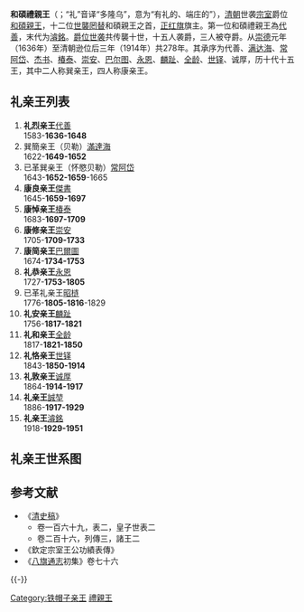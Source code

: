 '''和碩禮親王'''（{{lang-mnc|ᡥᠣᡧᠣᡳ<br />ᡩᠣᡵᠣᠩᡤᠣ<br /> ᠴᡳᠨ ᠸᠠᠩ|v=Hošoi doronggo cin wang|a=Hoxoi doronggo qin wang}}；“礼”音译“多隆乌”，意为“有礼的、端庄的”），[[清朝|清朝]]世袭[[宗室_(清朝)|宗室]]爵位[[和碩親王|和碩親王]]，十二位[[世襲罔替|世襲罔替]]和碩親王之首，[[正红旗|正红旗]]旗主。第一位和碩禮親王為[[代善|代善]]，末代为[[濬銘|濬銘]]。[[爵位|爵位]][[世袭|世袭]]共传襲十世，十五人袭爵，三人被夺爵。从[[崇德|崇德]]元年（1636年）至清朝逊位后三年（1914年）共278年。其承序为代善、[[满达海|满达海]]、[[常阿岱|常阿岱]]、[[杰书|杰书]]、[[椿泰|椿泰]]、[[崇安|崇安]]、[[巴尔图|巴尔图]]、[[永恩|永恩]]、[[麟趾|麟趾]]、[[全龄|全龄]]、[[世铎|世铎]]、诚厚，历十代十五王，其中二人称巽亲王，四人称康亲王。

== 礼亲王列表 ==
# '''礼烈亲王'''[[代善|代善]]<br>1583-'''1636-1648'''
# 巽簡亲王（贝勒）[[滿達海|滿達海]]<br>1622-'''1649-1652'''
# 已革巽亲王（怀愍贝勒）[[常阿岱|常阿岱]]<br>1643-'''1652-1659'''-1665
# '''康良亲王'''[[傑書|傑書]]<br>1645-'''1659-1697'''
# '''康悼亲王'''[[椿泰|椿泰]]<br>1683-'''1697-1709'''
# '''康修亲王'''[[崇安_(清朝)|崇安]]<br>1705-'''1709-1733'''
# '''康简亲王'''[[巴爾圖|巴爾圖]]<br>1674-'''1734-1753'''
# '''礼恭亲王'''[[永恩|永恩]]<br>1727-'''1753-1805'''
# 已革礼亲王[[昭梿|昭梿]]<br>1776-'''1805-1816'''-1829
# '''礼安亲王'''[[宗室麟趾|麟趾]]<br>1756-'''1817-1821'''
# '''礼和亲王'''[[全龄|全龄]]<br>1817-'''1821-1850'''
# '''礼恪亲王'''[[世铎|世铎]]<br>1843-'''1850-1914'''
# '''礼敦亲王'''[[诚厚|诚厚]]<br>1864-'''1914-1917'''
# '''礼亲王'''[[誠堃|誠堃]]<br>1886-'''1917-1929'''
# '''礼亲王'''[[濬銘|濬銘]]<br>1918-'''1929-1951'''

== 礼亲王世系图 ==
<center>
{{chart/start}}
{{chart|border=0 | | | | | |:| ado |ado=过继 }}
{{chart | | | | | Ds |Ds='''礼烈亲王'''<br>[[代善|代善]]<br>1583-'''1636-1648'''}}
{{chart | |,|-|-|-|(| }}
{{chart | Md | | Hs |Md='''巽簡親王'''<br>[[满达海|满达海]]<br>1622-'''1649-1652'''|Hs=惠顺亲王<br>[[祜塞|祜塞]]<br>1622-1645-1646}}
{{chart | |!| | | |!}}
{{chart | Ca | | Js |Ca=已革巽亲王<br>[[常阿岱|常阿岱]]<br>1643-'''1652-1659'''-1665||Js='''康良亲王'''<br>[[杰书|杰书]]<br>1645-1649-'''1659-1697'''}}
{{chart | |,|-|-|-|(}}
{{chart | Be | | Ct |Be='''康简亲王'''<br>[[巴爾圖|巴爾圖]]<br>1674-'''1734-1753'''|Ct='''康悼亲王'''<br>[[椿泰|椿泰]]<br>1683-'''1697-1709'''}}
{{chart | | | | | |!}}
{{chart | | | | | Ca |Ca='''康修亲王'''<br>[[崇安_(清朝)|崇安]]<br>1705-'''1709-1733'''}}
{{chart | |,|-|-|-|(}}
{{chart | Ye | | Yh |Ye='''礼恭亲王'''<br>[[永恩|永恩]]<br>1727-'''1753-1805'''|Yh=追封礼亲王<br>[[永㥣|永㥣]]<br>1729-1799}}
{{chart | |!| | | |!}}
{{chart | Zl | | Lz |Zl=已革礼亲王<br>[[昭梿|昭梿]]<br>1776-'''1805-1816'''-1833|Lz='''礼安亲王'''<br>[[宗室麟趾|麟趾]]<br>1756-'''1817-1821'''}}
{{chart | | | | | |!}}
{{chart | | | | | Xc |Xc=追封礼亲王<br>[[锡春|锡春]]<br>1776-1817}}
{{chart | |,|-|-|-|(}}
{{chart | Ql | | Qc |Ql='''礼和亲王'''<br>[[全龄|全龄]]<br>1817-'''1821-1850'''|Qc=[[全昌|全昌]]<br>1818-1871}}
{{chart | |!| | | |!}}
{{chart | Sd | | Yd |Sd='''礼恪亲王'''<br>[[世鐸|世鐸]]<br>1843-'''1850-1914'''|Yd=[[裕定|裕定]]<br>1838-1891}}
{{chart | |!|L|~|7|!}}
{{chart | Ch | | Ck |Ch='''礼敦亲王'''<br>[[诚厚|诚厚]]<br>1864-'''1914-1917'''|Ck='''礼亲王'''<br>[[誠堃|誠堃]]<br>1886-'''1917-1929'''}}
{{chart | |L|~|~|7|!}}
{{chart | | | | | Zm |Zm='''礼亲王'''<br>[[濬銘|濬銘]]<br>1918-'''1929-1945'''-1951}}
{{chart/end}}
</center>

== 参考文献 ==
{{Reflist}}
{{refbegin}}
* 《[[清史稿|清史稿]]》
** 卷一百六十九，表二，皇子世表二
** 卷二百十六，列傳三，諸王二
* 《欽定宗室王公功績表傳》
* 《[[八旗通志|八旗通志]]初集》卷七十六
{{refend}}

{{-}}
{{清朝宗室亲王}}

[[Category:铁帽子亲王|Category:铁帽子亲王]]
[[Category:禮親王|]]
